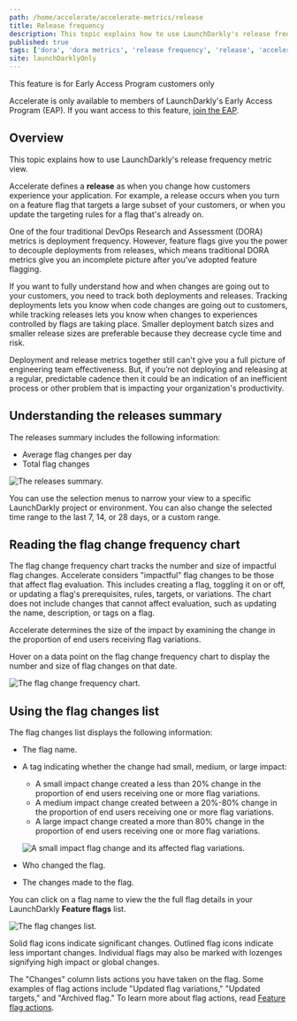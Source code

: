 ```yaml
---
path: /home/accelerate/accelerate-metrics/release
title: Release frequency
description: This topic explains how to use LaunchDarkly's release frequency metric view.
published: true
tags: ['dora', 'dora metrics', 'release frequency', 'release', 'accelerate']
site: launchDarklyOnly
---
```


<Callout intent="info">
<CalloutTitle>This feature is for Early Access Program customers only</CalloutTitle>
<CalloutDescription>

Accelerate is only available to members of LaunchDarkly's Early Access Program (EAP). If you want access to this feature, [join the EAP](https://launchdarkly.com/eap).

</CalloutDescription>
</Callout>

## Overview

This topic explains how to use LaunchDarkly's release frequency metric view.

Accelerate defines a **release** as when you change how customers experience your application. For example, a release occurs when you turn on a feature flag that targets a large subset of your customers, or when you update the targeting rules for a flag that's already on.

One of the four traditional DevOps Research and Assessment (DORA) metrics is deployment frequency. However, feature flags give you the power to decouple deployments from releases, which means traditional DORA metrics give you an incomplete picture after you've adopted feature flagging.

If you want to fully understand how and when changes are going out to your customers, you need to track both deployments and releases. Tracking deployments lets you know when code changes are going out to customers, while tracking releases lets you know when changes to experiences controlled by flags are taking place. Smaller deployment batch sizes and smaller release sizes are preferable because they decrease cycle time and risk.

Deployment and release metrics together still can't give you a full picture of engineering team effectiveness. But, if you’re not deploying and releasing at a regular, predictable cadence then it could be an indication of an inefficient process or other problem that is impacting your organization's productivity.

## Understanding the releases summary

The releases summary includes the following information:

- Average flag changes per day
- Total flag changes

![The releases summary.](accelerate-releases-summary.png)

You can use the selection menus to narrow your view to a specific LaunchDarkly project or environment. You can also change the selected time range to the last 7, 14, or 28 days, or a custom range.

## Reading the flag change frequency chart

The flag change frequency chart tracks the number and size of impactful flag changes. Accelerate considers "impactful" flag changes to be those that affect flag evaluation. This includes creating a flag, toggling it on or off, or updating a flag's prerequisites, rules, targets, or variations. The chart does not include changes that cannot affect evaluation, such as updating the name, description, or tags on a flag.

Accelerate determines the size of the impact by examining the change in the proportion of end users receiving flag variations.

Hover on a data point on the flag change frequency chart to display the number and size of flag changes on that date.

![The flag change frequency chart.](accelerate-release-flag-changes-frequency-chart.png)

## Using the flag changes list

The flag changes list displays the following information:

- The flag name.
- A tag indicating whether the change had small, medium, or large impact:
  - A small impact change created a less than 20% change in the proportion of end users receiving one or more flag variations. 
  - A medium impact change created between a 20%-80% change in the proportion of end users receiving one or more flag variations. 
  - A large impact change created a more than 80% change in the proportion of end users receiving one or more flag variations. 

  ![A small impact flag change and its affected flag variations.](accelerate-release-flag-change-small.png)

- Who changed the flag.
- The changes made to the flag.

You can click on a flag name to view the the full flag details in your LaunchDarkly **Feature flags** list.

![The flag changes list.](accelerate-release-flag-changes-list.png)

Solid flag icons indicate significant changes. Outlined flag icons indicate less important changes. Individual flags may also be marked with lozenges signifying high impact or global changes.

The "Changes" column lists actions you have taken on the flag. Some examples of flag actions include "Updated flag variations," "Updated targets," and "Archived flag." To learn more about flag actions, read [Feature flag actions](/home/members/role-actions#feature-flag-actions).